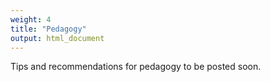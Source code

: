 ```yaml
---
weight: 4
title: "Pedagogy"
output: html_document
---
```


Tips and recommendations for pedagogy to be posted soon.

